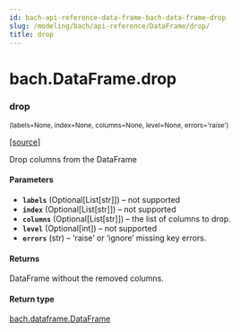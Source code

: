 ```yaml
---
id: bach-api-reference-data-frame-bach-data-frame-drop
slug: /modeling/bach/api-reference/DataFrame/drop/
title: drop
---
```


# bach.DataFrame.drop

<div className="method">

### <span className="name">drop</span>

<small className="parameter-list">(<span className="parameter" id="labels">labels=None</span>, <span className="parameter" id="index">index=None</span>, <span className="parameter" id="columns">columns=None</span>, <span className="parameter" id="level">level=None</span>, <span className="parameter" id="errors">errors='raise'</span>)</small>


&#8203;<span className="view-source">[[source]](https://github.com/objectiv/objectiv-analytics/blob/mainon3.8/site-packages/bach/dataframe.py)</span>

<div className="content">

Drop columns from the DataFrame


#### Parameters

* **`labels`** (Optional[List[str]]) – not supported
* **`index`** (Optional[List[str]]) – not supported
* **`columns`** (Optional[List[str]]) – the list of columns to drop.
* **`level`** (Optional[int]) – not supported
* **`errors`** (str) – ‘raise’ or ‘ignore’ missing key errors.



#### Returns

DataFrame without the removed columns.



#### Return type

[bach.dataframe.DataFrame](/modeling/bach/api-reference/DataFrame/bach.DataFrame.mdx)



</div>


</div>
